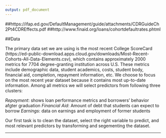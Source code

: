 ```yaml
---
output: pdf_document
---
```

##https://ifap.ed.gov/DefaultManagement/guide/attachments/CDRGuideCh2Pt4CDREffects.pdf
##http://www.finaid.org/loans/cohortdefaultrates.phtml

##Data

The primary data set we are using is the most recent College ScoreCard (https://ed-public-download.apps.cloud.gov/downloads/Most-Recent-Cohorts-All-Data-Elements.csv), which contains approximately 2000 metrics for 7704 degree-granting institution across U.S. These metrics include demographic data, student academics, costs, student body, financial aid, completion, repayment information, etc. We choose to focus on the most recent year dataset because it contains most up-to-date information. Among all metrics we will select predictors from following three clusters:

_Repayment_: shows loan performance metrics and borrowers' behavior afgter graduation 
_Financial Aid_: Amount of debt that students can expect to borrow
_Earnings_: data on earnings and employment of former students

Our first task is to clean the dataset, select the right variable to predict, and most relevant predictors by transforming and segementing the dataset.

---


